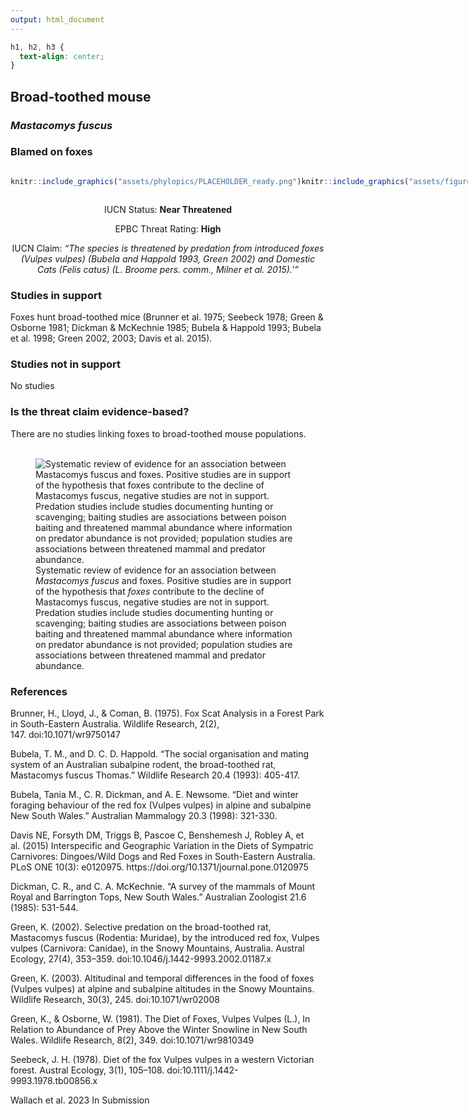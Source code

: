 ```yaml
---
output: html_document
---
```

```css
h1, h2, h3 {
  text-align: center;
}
```

## **Broad-toothed mouse**
### *Mastacomys fuscus*
### Blamed on foxes

:::: {style="display: flex;"}

::: {}
  ```r
  knitr::include_graphics("assets/phylopics/PLACEHOLDER_ready.png")
  ```
:::

::: {}

:::

::: {}
  ```r
  knitr::include_graphics("assets/figures/Map_Fox_Mastacomys fuscus.png")
  ```
:::

::::
<center>
IUCN Status: **Near Threatened**

EPBC Threat Rating: **High**

IUCN Claim: *"The species is threatened by predation from introduced foxes (Vulpes vulpes) (Bubela and Happold 1993, Green 2002) and Domestic Cats (Felis catus) (L. Broome pers. comm., Milner et al. 2015).'"*

</center>

### Studies in support

Foxes hunt broad-toothed mice (Brunner et al. 1975; Seebeck 1978; Green & Osborne 1981; Dickman & McKechnie 1985; Bubela & Happold 1993; Bubela et al. 1998; Green 2002, 2003; Davis et al. 2015).

### Studies not in support

No studies

### Is the threat claim evidence-based?

There are no studies linking foxes to broad-toothed mouse populations.
<br>
<br>

![ Systematic review of evidence for an association between *Mastacomys fuscus* and foxes. Positive studies are in support of the hypothesis that *foxes* contribute to the decline of Mastacomys fuscus, negative studies are not in support. Predation studies include studies documenting hunting or scavenging; baiting studies are associations between poison baiting and threatened mammal abundance where information on predator abundance is not provided; population studies are associations between threatened mammal and predator abundance.](assets/figures/Main_Evidence_Fox_Mastacomys fuscus.png)

### References

Brunner, H., Lloyd, J., & Coman, B. (1975). Fox Scat Analysis in a Forest Park in South-Eastern Australia. Wildlife Research, 2(2), 147. doi:10.1071/wr9750147

Bubela, T. M., and D. C. D. Happold. "The social organisation and mating system of an Australian subalpine rodent, the broad-toothed rat, Mastacomys fuscus Thomas." Wildlife Research 20.4 (1993): 405-417.

Bubela, Tania M., C. R. Dickman, and A. E. Newsome. "Diet and winter foraging behaviour of the red fox (Vulpes vulpes) in alpine and subalpine New South Wales." Australian Mammalogy 20.3 (1998): 321-330.

Davis NE, Forsyth DM, Triggs B, Pascoe C, Benshemesh J, Robley A, et al. (2015) Interspecific and Geographic Variation in the Diets of Sympatric Carnivores: Dingoes/Wild Dogs and Red Foxes in South-Eastern Australia. PLoS ONE 10(3): e0120975. https://doi.org/10.1371/journal.pone.0120975

Dickman, C. R., and C. A. McKechnie. "A survey of the mammals of Mount Royal and Barrington Tops, New South Wales." Australian Zoologist 21.6 (1985): 531-544.

Green, K. (2002). Selective predation on the broad-toothed rat, Mastacomys fuscus (Rodentia: Muridae), by the introduced red fox, Vulpes vulpes (Carnivora: Canidae), in the Snowy Mountains, Australia. Austral Ecology, 27(4), 353–359. doi:10.1046/j.1442-9993.2002.01187.x 

Green, K. (2003). Altitudinal and temporal differences in the food of foxes (Vulpes vulpes) at alpine and subalpine altitudes in the Snowy Mountains. Wildlife Research, 30(3), 245. doi:10.1071/wr02008 

Green, K., & Osborne, W. (1981). The Diet of Foxes, Vulpes Vulpes (L.), In Relation to Abundance of Prey Above the Winter Snowline in New South Wales. Wildlife Research, 8(2), 349. doi:10.1071/wr9810349 

Seebeck, J. H. (1978). Diet of the fox Vulpes vulpes in a western Victorian forest. Austral Ecology, 3(1), 105–108. doi:10.1111/j.1442-9993.1978.tb00856.x 

Wallach et al. 2023 In Submission

